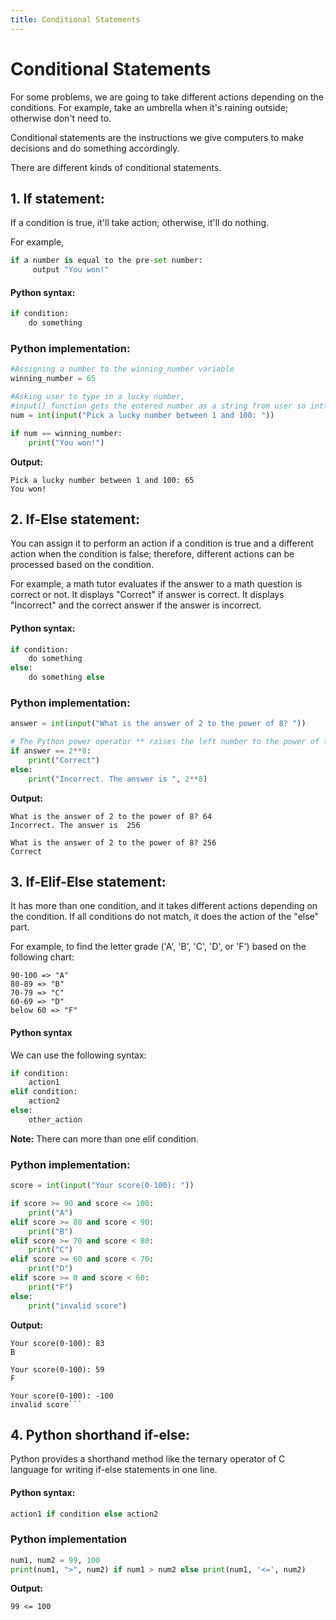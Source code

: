 ```yaml
---
title: Conditional Statements
---
```


<CodeLabLayout title="PythonConditionalStatements">

# Conditional Statements
For some problems, we are going to take different actions depending on the conditions. 
For example, take an umbrella when it's raining outside;  otherwise don't need to.

Conditional statements are the instructions we give computers to make decisions and do something accordingly.

There are different kinds of conditional statements.
## 1. If statement:
If a condition is true, it'll take action; otherwise, it'll do nothing.
   
For example, 
```Python
if a number is equal to the pre-set number:
     output "You won!"
```

#### Python syntax:
```Python 
if condition:
    do something
```
### Python implementation:
```Python
#Assigning a number to the winning_number variable
winning_number = 65

#Asking user to type in a lucky number, 
#input() function gets the entered number as a string from user so int() converts it to an integer
num = int(input("Pick a lucky number between 1 and 100: "))

if num == winning_number:
    print("You won!")
```
**Output:**
```
Pick a lucky number between 1 and 100: 65
You won!
```

## 2. If-Else statement:
You can assign it to perform an action if a condition is true and a different action when the condition is false; therefore, different actions can be processed based on the condition.

For example, a math tutor evaluates if the answer to a math question is correct or not. It displays "Correct" if answer is correct. It displays "Incorrect" and the correct answer if the answer is incorrect.

#### Python syntax:
```Python
if condition:
    do something
else:
    do something else
```

### Python implementation:
```Python
answer = int(input("What is the answer of 2 to the power of 8? "))

# The Python power operator ** raises the left number to the power of the right number
if answer == 2**8:
    print("Correct")
else:
    print("Incorrect. The answer is ", 2**8)
```
**Output:**
```
What is the answer of 2 to the power of 8? 64
Incorrect. The answer is  256
```
```
What is the answer of 2 to the power of 8? 256
Correct
```

## 3. If-Elif-Else statement:
It has more than one condition, and it takes different actions depending on the condition. If all conditions do not match, it does the action of the "else" part.

For example, to find the letter grade ('A', 'B', 'C', 'D', or 'F') based on the following chart:
```
90-100 => "A"
80-89 => "B"
70-79 => "C"
60-69 => "D"
below 60 => "F"
```

#### Python syntax
We can use the following syntax:
```Python
if condition:
    action1
elif condition:
    action2
else:
    other_action
```
**Note:** There can more than one elif condition.

### Python implementation:
```Python
score = int(input("Your score(0-100): "))

if score >= 90 and score <= 100:
    print("A")
elif score >= 80 and score < 90:
    print("B")
elif score >= 70 and score < 80:
    print("C")
elif score >= 60 and score < 70:
    print("D")
elif score >= 0 and score < 60:
    print("F")
else:
    print("invalid score")
```
**Output:**
```
Your score(0-100): 83
B
```

```
Your score(0-100): 59
F
```

```
Your score(0-100): -100
invalid score```
```
 
## 4. Python shorthand if-else:
Python provides a shorthand method like the ternary operator of C language for writing if-else statements in one line.

#### Python syntax:
```Python
action1 if condition else action2
```

### Python implementation
```Python
num1, num2 = 99, 100
print(num1, ">", num2) if num1 > num2 else print(num1, '<=', num2)
```
**Output:**
```
99 <= 100
```

</CodeLabLayout>